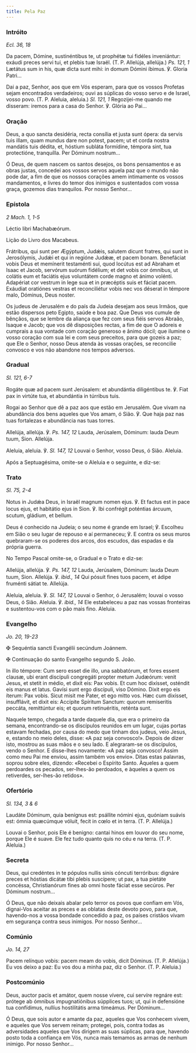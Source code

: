 ```yaml
---
title: Pela Paz
---
```


### Intróito

<em>Ecl. 36, 18</em>

<div class="side-by-side not-content">

Da pacem, Dómine, sustinéntibus te, ut prophétæ tui fidéles inveniántur: exáudi preces servi tui, et plebis tuæ Israël. (T. P. Allelúja, allelúja.) <em>Ps. 121, 1</em> Lætátus sum in his, quæ dicta sunt mihi: in domum Dómini íbimus. ℣. Gloria Patri...

Dai a paz, Senhor, aos que em Vós esperam, para que os vossos Profetas sejam encontrados verdadeiros; ouvi as súplicas do vosso servo e de Israel, vosso povo. (T. P. Aleluia, aleluia.) <em>Sl. 121, 1</em> Regozijei-me quando me disseram: iremos para a casa do Senhor. ℣. Glória ao Pai...

</div>

### Oração

<div class="side-by-side not-content">

Deus, a quo sancta desidéria, recta consília et justa sunt ópera: da servis tuis illam, quam mundus dare non potest, pacem; ut et corda nostra mandátis tuis dédita, et, hóstium subláta formídine, témpora sint, tua protectióne, tranquílla. Per Dóminum nostrum...

Ó Deus, de quem nascem os santos desejos, os bons pensamentos e as obras justas, concedei aos vossos servos aquela paz que o mundo não pode dar, a fim de que os nossos corações amem intimamente os vossos mandamentos, e livres do temor dos inimigos e sustentados com vossa graça, gozemos dias tranquilos. Por nosso Senhor...

</div>

### Epístola

<em>2 Mach. 1, 1-5</em>

<div class="side-by-side not-content">

Léctio libri Machabæórum.

Lição do Livro dos Macabeus.

Frátribus, qui sunt per Ægýptum, Judǽis, salutem dicunt fratres, qui sunt in Jerosólymis, Judǽi et qui in regióne Judǽæ, et pacem bonam. Benefáciat vobis Deus et memínerit testaménti sui, quod locútus est ad Abraham et Isaac et Jacob, servórum suórum fidélium; et det vobis cor ómnibus, ut colátis eum et faciátis ejus voluntátem corde magno et ánimo volénti. Adapériat cor vestrum in lege sua et in præcéptis suis et fáciat pacem. Exáudiat oratiónes vestras et reconciliétur vobis nec vos déserat in témpore malo, Dóminus, Deus noster.

Os judeus de Jerusalém e do país da Judeia desejam aos seus Irmãos, que estão dispersos peto Egipto, saúde e boa paz. Que Deus vos cumule de bênçãos, que se lembre da aliança que fez com seus fiéis servos Abraão, Isaque e Jacob; que vos dê disposições rectas, a fim de que O adoreis e cumprais a sua vontade com coração generoso e ânimo dócil; que ilumine o vosso coração com sua lei e com seus preceitos, para que gozeis a paz; que Ele o Senhor, nosso Deus atenda às vossas orações, se reconcilie convosco e vos não abandone nos tempos adversos.

</div>

### Gradual

<em>Sl. 121, 6-7</em>

<div class="side-by-side not-content">

Rogáte quæ ad pacem sunt Jerúsalem: et abundántia diligéntibus te. ℣. Fiat pax in virtúte tua, et abundántia in túrribus tuis.

Rogai ao Senhor que dê a paz aos que estão em Jerusalém. Que vivam na abundância dos bens aqueles que Vos amam, ó Sião. ℣. Que haja paz nas tuas fortalezas e abundância nas tuas torres.

Allelúja, allelúja. ℣. <em>Ps. 147, 12</em> Lauda, Jerúsalem, Dóminum: lauda Deum tuum, Sion. Allelúja.

Aleluia, aleluia. ℣. <em>Sl. 147, 12</em> Louvai o Senhor, vosso Deus, ó Sião. Aleluia.

</div>

<aside>Após a Septuagésima, omite-se o Aleluia e o seguinte, e diz-se:</aside>

### Trato

<em>Sl. 75, 2-4</em>

<div class="side-by-side not-content">

Notus in Judǽa Deus, in Israël magnum nomen ejus. ℣. Et factus est in pace locus ejus, et habitátio ejus in Sion. ℣. Ibi confrégit poténtias árcuum, scutum, gládium, et bellum.

Deus é conhecido na Judeia; o seu nome é grande em Israel; ℣. Escolheu em Sião o seu lugar de repouso e aí permaneceu; ℣. E contra os seus muros quebraram-se os poderes dos arcos, dos escudos, das espadas e da própria guerra.

</div>

<aside>No Tempo Pascal omite-se, o Gradual e o Trato e diz-se:</aside>

<div class="side-by-side not-content">

Allelúja, allelúja. ℣. <em>Ps. 147, 12</em> Lauda, Jerúsalem, Dóminum: lauda Deum tuum, Sion. Allelúja. ℣. <em>ibid., 14</em> Qui pósuit fines tuos pacem, et ádipe fruménti sátiat te. Allelúja.

Aleluia, aleluia. ℣. <em>Sl. 147, 12</em> Louvai o Senhor, ó Jerusalém; louvai o vosso Deus, ó Sião. Aleluia. ℣. <em>ibid., 14</em> Ele estabeleceu a paz nas vossas fronteiras e sustentou-vos com o pão mais fino. Aleluia.

</div>

### Evangelho

<em>Jo. 20, 19-23</em>

<div class="side-by-side not-content">

<span class="cross text-red-500">✠</span> Sequéntia sancti Evangélii secúndum Joánnem.

<span class="cross text-red-500">✠</span> Continuação do santo Evangelho segundo S. João.

In illo témpore: Cum sero esset die illo, una sabbatórum, et fores essent clausæ, ubi erant discípuli congregáti propter metum Judæórum: venit Jesus, et stetit in médio, et dixit eis: Pax vobis. Et cum hoc dixísset, osténdit eis manus et latus. Gavísi sunt ergo discípuli, viso Dómino. Dixit ergo eis íterum: Pax vobis. Sicut misit me Pater, et ego mitto vos. Hæc cum dixísset, insufflávit, et dixit eis: Accípite Spíritum Sanctum: quorum remiseritis peccáta, remittúntur eis; et quorum retinuéritis, reténta sunt.

Naquele tempo, chegada a tarde daquele dia, que era o primeiro da semana, encontrando-se os discípulos reunidos em um lugar, cujas portas estavam fechadas, por causa do medo que tinham dos judeus, veio Jesus, e, estando no meio deles, disse: «A paz seja convosco!». Depois de dizer isto, mostrou as suas mãos e o seu lado. E alegraram-se os discípulos, vendo o Senhor. E disse-lhes novamente: «A paz seja convosco! Assim como meu Pai me enviou, assim também vos envio». Ditas estas palavras, soprou sobre eles, dizendo: «Recebei o Espírito Santo. Àqueles a quem perdoardes os pecados, ser-lhes-ão perdoados, e àqueles a quem os retiverdes, ser-lhes-ão retidos».

</div>

### Ofertório

<em>Sl. 134, 3 & 6</em>

<div class="side-by-side not-content">

Laudáte Dóminum, quia benígnus est: psállite nómini ejus, quóniam suávis est: ómnia quæcúmque vóluit, fecit in cœlo et in terra. (T. P. Allelúja.)

Louvai o Senhor, pois Ele é benigno: cantai hinos em louvor do seu nome, porque Ele é suave. Ele fez tudo quanto quis no céu e na terra. (T. P. Aleluia.)

</div>

### Secreta

<div class="side-by-side not-content">

Deus, qui credéntes in te pópulos nullis sinis cóncuti terróribus: dignáre preces et hóstias dicátæ tibi plebis suscípere; ut pax, a tua pietáte concéssa, Christianórum fines ab omni hoste fáciat esse secúros. Per Dóminum nostrum...

Ó Deus, que não deixais abalar pelo terror os povos que confiam em Vós, dignai-Vos aceitar as preces e as oblatas deste devoto povo, para que, havendo-nos a vossa bondade concedido a paz, os países cristãos vivam em segurança contra seus inimigos. Por nosso Senhor...

</div>

### Comúnio

<em>Jo. 14, 27</em>

<div class="side-by-side not-content">

Pacem relínquo vobis: pacem meam do vobis, dicit Dóminus. (T. P. Allelúja.) Eu vos deixo a paz: Eu vos dou a minha paz, diz o Senhor. (T. P. Aleluia.)

</div>

### Postcomúnio

<div class="side-by-side not-content">

Deus, auctor pacis et amátor, quem nosse vívere, cui servíre regnáre est: prótege ab ómnibus impugnatiónibus súpplices tuos; ut, qui in defensióne tua confídimus, nullíus hostilitátis arma timeámus. Per Dóminum...

Ó Deus, que sois autor e amante da paz, aqueles que Vos conhecem vivem, e aqueles que Vos servem reinam; protegei, pois, contra todas as adversidades aqueles que Vos dirigem as suas súplicas, para que, havendo posto toda a confiança em Vós, nunca mais temamos as armas de nenhum inimigo. Por nosso Senhor...

</div>

